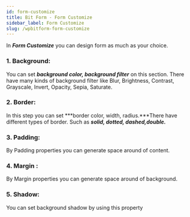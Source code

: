 ```yaml
---
id: form-customize
title: Bit Form - Form Customize
sidebar_label: Form Customize
slug: /wpbitform-form-customize
---
```


In ***Form Customize***  you can design form as much as your choice.

### 1. Background:

You can set ***background color, background filter*** on this section. There have many kinds of background filter like Blur, Brightness, Contrast, Grayscale, Invert, Opacity, Sepia, Saturate.

### 2. Border:

In this step you can set  ***border color, width, radius.***There have different types of border. Such as ***solid, dotted, dashed,double.***

### 3. Padding:

By Padding properties you can generate space around of content.

### 4. Margin :

By Margin properties you can generate space around of background.

### 5. Shadow:

You can set background shadow by  using this property

